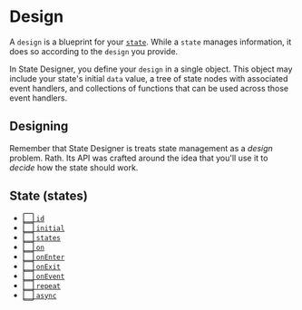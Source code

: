 # Design

A `design` is a blueprint for your [`state`](/docs/api/state). While a `state` manages information, it does so according to the `design` you provide.

In State Designer, you define your `design` in a single object. This object may include your state's initial `data` value, a tree of state nodes with associated event handlers, and collections of functions that can be used across those event handlers.

## Designing

Remember that State Designer is treats state management as a _design_ problem. Rath. Its API was crafted around the idea that you'll use it to _decide_ how the state should work.

## State (states)

- [⬜️ `id`](/docs/api/id)
- [⬜️ `initial`](/docs/api/initial)
- [⬜️ `states`](/docs/api/states)
- [⬜️ `on`](/docs/api/on)
- [⬜️ `onEnter`](/docs/api/on)
- [⬜️ `onExit`](/docs/api/on)
- [⬜️ `onEvent`](/docs/api/on)
- [⬜️ `repeat`](/docs/api/on)
- [⬜️ `async`](/docs/api/on)
